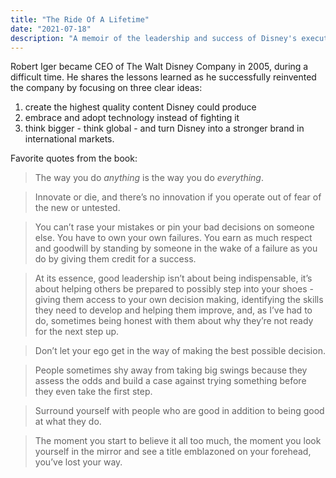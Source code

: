```yaml
---
title: "The Ride Of A Lifetime"
date: "2021-07-18"
description: "A memoir of the leadership and success of Disney's executive chairman."
---
```


Robert Iger became CEO of The Walt Disney Company in 2005, during a difficult time.
He shares the lessons learned as he successfully reinvented the company by focusing on three clear ideas:

1. create the highest quality content Disney could produce
2. embrace and adopt technology instead of fighting it
3. think bigger - think global - and turn Disney into a stronger brand in international markets.

Favorite quotes from the book:

> The way you do _anything_ is the way you do _everything_.

> Innovate or die, and there’s no innovation if you operate out of fear of the new or untested.

> You can’t rase your mistakes or pin your bad decisions on someone else. You have to own your own failures. You earn as much respect and goodwill by standing by someone in the wake of a failure as you do by giving them credit for a success.

> At its essence, good leadership isn’t about being indispensable, it’s about helping others be prepared to possibly step into your shoes - giving them access to your own decision making, identifying the skills they need to develop and helping them improve, and, as I’ve had to do, sometimes being honest with them about why they’re not ready for the next step up.

> Don’t let your ego get in the way of making the best possible decision.

> People sometimes shy away from taking big swings because they assess the odds and build a case against trying something before they even take the first step.

> Surround yourself with people who are good in addition to being good at what they do.

> The moment you start to believe it all too much, the moment you look yourself in the mirror and see a title emblazoned on your forehead, you’ve lost your way.
